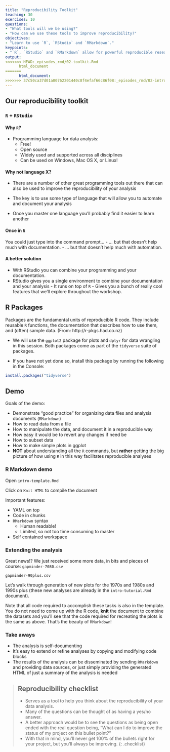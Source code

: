 ```yaml
---
title: "Reproducibility Toolkit"
teaching: 30
exercises: 10
questions:
- "What tools will we be using?"
- "How can we use these tools to improve reproducibility?"
objectives:
- "Learn to use `R`, `RStudio` and `RMarkdown`."
keypoints:
- "`R`, `RStudio` and `RMarkdown` allow for powerful reproducible research."
output:  
<<<<<<< HEAD:_episodes_rmd/02-toolkit.Rmd
      html_document
=======
      html_document: 
>>>>>>> 37c50ca37d01a00762201440c8f4efaf66c86f08:_episodes_rmd/02-introduction.Rmd
---
```


## Our reproducibility toolkit

### `R` + `RStudio`

#### Why `R`?
- Programming language for data analysis:
  - Free!
  - Open source
  - Widely used and supported across all disciplines
  - Can be used on Windows, Mac OS X, or Linux!

#### Why not language X?
- There are a number of other great programming tools out there that can also be used to improve the reproducibility of your analysis

- The key is to use some type of language that will allow you to automate and document your analysis

- Once you master one language you'll probably find it easier to learn another

#### Once in `R`

You could just type into the command prompt...
 - ... but that doesn't help much with documentation.
 - ... but that doesn't help much with automation.

#### A better solution
- With RStudio you can combine your programming and your documentation.
- RStudio gives you a single environment to combine your documentation and your analysis - It runs on top of `R` - Gives you a bunch of really cool features that we'll explore throughout the workshop.

## R Packages

Packages are the fundamental units of reproducible R code. They include reusable `R` functions, the documentation that describes how to use them, and (often) sample data. (From: http://r-pkgs.had.co.nz)

- We will use the `ggplot2` package for plots and `dplyr` for data wrangling in this session. Both packages come as part of the `tidyverse` suite of packages. 

- If you have not yet done so, install this package by running the following in the Console:

```r
install.packages("tidyverse")
````

## Demo

Goals of the demo:

- Demonstrate "good practice" for organizing data files and analysis documents (`RMarkdown`)
- How to read data from a file
- How to manipulate the data, and document it in a reproducible way
- How easy it would be to revert any changes if need be
- How to subset data
- How to make simple plots in ggplot
- **NOT** about understanding all the `R` commands, but  **rather** getting the big picture of how using `R` in this way facilitates reproducible analyses

### R Markdown demo

Open `intro-template.Rmd`

Click on `Knit HTML` to compile the document

Important features:

- YAML on top
- Code in chunks
- `RMarkdown` syntax
    - Human readable!
    - Limited, so not too time consuming to master
- Self contained workspace

### Extending the analysis

Great news!? We just received some more data, in bits and pieces of course:
`gapminder-7080.csv`

`gapminder-90plus.csv`

Let's walk through generation of new plots for the 1970s and 1980s and 1990s plus (these new analyses are already in the `intro-tutorial.Rmd` document).

Note that all code required to accomplish these tasks is also in the template. You do not need to come up with the R code, **knit** the document to combine the datasets and you'll see that the code required for recreating the plots is the same as above. That's the beauty of `RMarkdown`!

### Take aways
- The analysis is self-documenting
- It's easy to extend or refine analyses by copying and modifying code blocks
- The results of the analysis can be disseminated by sending `RMarkdown` and providing data sources, or just simply providing the generated HTML of just a summary of the analysis is needed

> ## Reproducibility checklist
>
> - Serves as a tool to help you think about the reproducibility of your data analysis.
> - Many of the questions can be thought of as having a yes/no answer.
> - A better approach would be to see the questions as being open ended with the real question being, "What can I do to improve the status of my project on this bullet point?"
> - With that in mind, you'll never get 100% of the bullets right for your project, but you'll always be improving.
{: .checklist}
